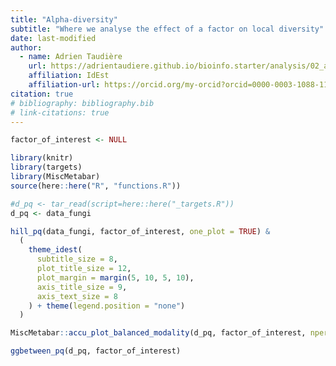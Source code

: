 ```yaml
---
title: "Alpha-diversity"
subtitle: "Where we analyse the effect of a factor on local diversity"
date: last-modified
author:
  - name: Adrien Taudière
    url: https://adrientaudiere.github.io/bioinfo.starter/analysis/02_alpha_diversity.qmd
    affiliation: IdEst
    affiliation-url: https://orcid.org/my-orcid?orcid=0000-0003-1088-1182
citation: true
# bibliography: bibliography.bib
# link-citations: true
---
```



```r
factor_of_interest <- NULL
```


```r
library(knitr)
library(targets)
library(MiscMetabar)
source(here::here("R", "functions.R"))
```

```r
#d_pq <- tar_read(script=here::here("_targets.R"))
d_pq <- data_fungi
```


```r
hill_pq(data_fungi, factor_of_interest, one_plot = TRUE) &
  (
    theme_idest(
      subtitle_size = 8,
      plot_title_size = 12,
      plot_margin = margin(5, 10, 5, 10),
      axis_title_size = 9,
      axis_text_size = 8
    ) + theme(legend.position = "none")
  ) 
```


```r
MiscMetabar::accu_plot_balanced_modality(d_pq, factor_of_interest, nperm=20) + theme_idest()
```


```r
ggbetween_pq(d_pq, factor_of_interest)
```

